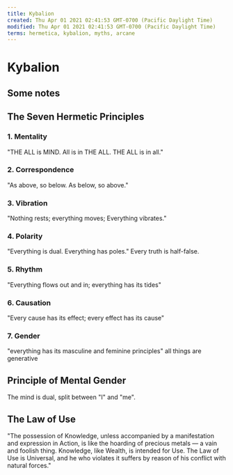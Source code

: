 ```yaml
---
title: Kybalion
created: Thu Apr 01 2021 02:41:53 GMT-0700 (Pacific Daylight Time)
modified: Thu Apr 01 2021 02:41:53 GMT-0700 (Pacific Daylight Time)
terms: hermetica, kybalion, myths, arcane
---
```


# Kybalion

## Some notes

## The Seven Hermetic Principles

### 1. Mentality

"THE ALL is MIND. All is in THE ALL. THE ALL is in all."

### 2. Correspondence

"As above, so below. As below, so above."

### 3. Vibration

"Nothing rests; everything moves; Everything vibrates."

### 4. Polarity

"Everything is dual. Everything has poles."
Every truth is half-false.

### 5. Rhythm

"Everything flows out and in; everything has its tides"

### 6. Causation

"Every cause has its effect; every effect has its cause"

### 7. Gender

"everything has its masculine and feminine principles"
all things are generative

## Principle of Mental Gender

The mind is dual, split between "I" and "me".

## The Law of Use

"The possession of Knowledge, unless accompanied by a manifestation and expression in Action, is like the hoarding of precious metals — a vain and foolish thing. Knowledge, like Wealth, is intended for Use. The Law of Use is Universal, and he who violates it suffers by reason of his conflict with natural forces."
